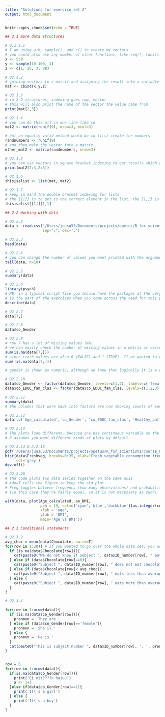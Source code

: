 ```yaml
---
title: "Solutions for exercise set 2"
output: html_document
---
```


```r
knitr::opts_chunk$set(echo = TRUE)
```
```r
## 2.1 more data structures

# Q.2.1.1 
# I am using a:b, sample(), and c() to create my vectors
# you could also use any number of other functions, like seq(), runif() etc
x <- 5:8
y <- sample(10:100, 4)
z <- c(1, 26, 3, 88)

# Q2.1.2
# joining vectors to a matrix and assigning the result into a variable
mat <- cbind(x,y,z)

# Q2.1.3
# in 2-D structures, indexing goes row, vector
# this will also print the name of the vector the value came from
print(mat[2,3])

# Q2.1.4
# you can do this all in one line like so
mat2 <- matrix(runif(9), nrow=3, ncol=3)

# but an equally valid method would be to first create the numbers
randnumbers <- runif(9)
# and then make the vector into a matrix
other_mat2 <- matrix(randnumbers, nrow=3)

# Q2.1.5
# you can use vectors in square bracket indexing to get results which are matrices (or vectors), not just single numbers
print(mat2[2:3,2:3])

# Q2.1.6
thisisalist <- list(mat, mat2)

# Q2.1.7
# keep in mind the double bracket indexing for lists
# the [[1]] is to get to the correct element in the list, the [1,1] is to get the correct element of the matrix inside the list
thisisalist[[1]][1,1] 

## 2.2 Working with data

# Q2.2.2
data <- read.csv('/Users/juusu53/Documents/projects/opetus/R_for_scientists/course_materials/data/exercise_data.csv', 
                 sep=";", dec=',')

# Q2.2.3
head(data)

# Q2.2.4 
# you can change the number of values you want printed with the argument n
tail(data, n=10)

# Q2.2.5
summary(data)

# Q2.2.6
library(psych)
# NB: in a typical script file you should have the packages at the very top so that a reader knows what is required to run the script! I have the package defined here to show that this
# is the part of the exercises when you come across the need for this package, but if this was a script I wrote for myself, the packages would all be at the very top
describe(data)

# Q2.2.7 
data[7,]

# Q2.2.8 
data$co_Gender

# Q2.2.9
# row 7 has a lot of missing values (NA)
# we can easily check the number of missing values in a matrix or vector with is.na and sum like so 
sum(is.na(data[7,]))
# since truth values are also 0 (FALSE) and 1 (TRUE). If we wanted to check how many values are not NA, we could do
sum(!is.na(data[7,]))

# gender is shown as numeric, although we know that logically it is a categorical variable

# Q2.2.10
data$co_Gender <- factor(data$co_Gender, levels=c(1,2), labels=c('female','male'))
data$co_EDUC_fam_clas <- factor(data$co_EDUC_fam_clas, levels=c(1,2,3), labels=c('low','middle','high'))

# Q2.2.11
summary(data)
# the columns that were made into factors are now showing counts of each factor level instead of mean etc

# Q2.2.12
data[,c('Age_calculated','co_Gender', 'co_EDUC_fam_clas', 'Healthy_pattern')]

# Q2.2.13
# The plots look different, because one has continuous variable as the x axis and the other one has a categorical variable. Therefore,
# R assumes you want different kinds of plots by default

# Q2.2.14-Q.2.2.18
pdf('/Users/juusu53/Documents/projects/opetus/R_for_scientists/course_materials/data/sample_plot_1.pdf')
hist(data$Freshveg, breaks=0:35, xlab="Fresh vegetable consumption frequency (times per week)", ylab="Number of participants", main="Fresh vegetable use",
     col='grey')
dev.off()

# Q2.2.20
# the code plots two data series together on the same axis
# Add=T tells the figure to keep the old plot 
# Freq toggles between frequency (how many observations) and probability density. particularly relevant to use if your samples are very different in size 
# (in this case they're fairly equal, so it is not necessary as such)

with(data, plot(Age_calculated, an_BMI, 
                pch = 19, col=c('cyan','blue','darkblue')[as.integer(co_EDUC_fam_clas)],
                xlab = 'age',
                ylab = 'BMI',
                main='Age vs BMI'))

## 2.3 Conditional statements

# Q2.3.2
avg_choc = mean(data$Chocolate, na.rm=T)
for(row in 1:20){ # if you wanted to go over the whole data set, you would set the end to be nrow(data)
  if (is.na(data$Chocolate[row])){
    cat(paste0("We do not know if subject ", data$ID_number[row], " eats chocolate.\n"))
  } else if (data$Chocolate[row]==0){
    cat(paste0("Subject ", data$ID_number[row], " does not eat chocolate.\n"))
  } else if (data$Chocolate[row]< avg_choc){
    cat(paste0("Subject ", data$ID_number[row], " eats less than average amount of chocolate per week.\n"))
  } else {
    cat(paste0("Subject ", data$ID_number[row], " eats more than average amount of chocolate per week.\n"))
  }
}

# Q2.3.4

for(row in 1:nrow(data)){
  if (is.na(data$co_Gender[row])){
    pronoun = 'They are '
  } else if (data$co_Gender[row]=='female'){
    pronoun = 'She is '
  } else {
    pronoun = 'He is '
  }
  cat(paste0("This is subject number ", data$ID_number[row], '. ', pronoun, data$Age_calculated[row], ' years old.\n'))
}


row = 6
for(row in 1:nrow(data)){
  if(is.na(data$co_Gender[row])){
    print('Ei mit????n hajuu')
    a <- 1+1
  }else if(data$co_Gender[row]==1){
    print('It\'s a girl')
  } else {
    print('It\'s a boy')
  }
}
```
